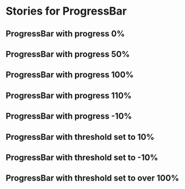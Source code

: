 
<Meta title="Components|DataViz/ProgressBar" component={ProgressBar}/>

# Stories for ProgressBar


## ProgressBar with progress 0%
<Preview>
  <Story name="0%">
   <ProgressBar progress="0"/>
  </Story>
</Preview>

   
## ProgressBar with progress 50%
<Preview>
  <Story name="50%">
   <ProgressBar progress="0.5"/>
  </Story>
</Preview>



## ProgressBar with progress 100%
<Preview>
  <Story name="100%">
   <ProgressBar progress="1"/>
  </Story>
</Preview>



## ProgressBar with progress 110%
<Preview>
  <Story name="110%">
   <ProgressBar progress="1.1"/>
  </Story>
</Preview>


## ProgressBar with progress -10%
<Preview>
  <Story name="-10%">
   <ProgressBar progress="-0.1"/>
  </Story>
</Preview>

## ProgressBar with threshold set to 10%
<Preview>
    <Story name="Threshold low">
       <ProgressBar progress="0.2" warningThreshold="0.1"/>
     </Story>
</Preview>


## ProgressBar with threshold set to -10%
<Preview>
    <Story name="Threshold under 0%">
       <ProgressBar progress="0.2" warningThreshold="-0.1"/>
     </Story>
</Preview>


## ProgressBar with threshold set to over 100%
<Preview>
    <Story name="Threshold over 100%">
       <ProgressBar progress="1" warningThreshold="1.5"/>
     </Story>
</Preview>           


<Props of={ProgressBar} />


